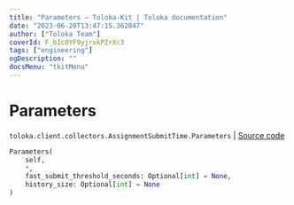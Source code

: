 ```yaml
---
title: "Parameters — Toloka-Kit | Toloka documentation"
date: "2023-06-20T13:47:15.362847"
author: ["Toloka Team"]
coverId: F_bIcOYF9yjrxkPZrXc3
tags: ["engineering"]
ogDescription: ""
docsMenu: "tkitMenu"
---
```


# Parameters

`toloka.client.collectors.AssignmentSubmitTime.Parameters` | [Source code](https://github.com/Toloka/toloka-kit/blob/v1.2.0/src/client/collectors.py#L244)

```python
Parameters(
    self,
    *,
    fast_submit_threshold_seconds: Optional[int] = None,
    history_size: Optional[int] = None
)
```